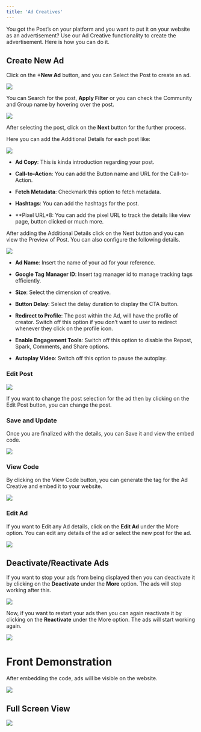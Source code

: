 ```yaml
---
title: 'Ad Creatives'
---
```



You got the Post’s on your platform and you want to put it on your website as an advertisement? Use our Ad Creative functionality to create the advertisement. Here is how you can do it.


## Create New Ad

  

Click on the **+New Ad** button, and you can Select the Post to create an ad.

![](https://lh7-rt.googleusercontent.com/docsz/AD_4nXcpofBa87Fn8Nly0KL_q1OP_pjL0lT4rtKQaCVF-IveLpTTYmixgRwBYQ4RHISDcLzRavX4EWjDs2fDm4G0XT2n-cQ00MGWqg_1eYQbL2HKRZ6J758OXSQ-hanvWgY9N-8V4heV3jdQHvEsaiBJNPNCGJyB?key=jSkymFA9GGO8XLgzpwiooA)
  

You can Search for the post, **Apply Filter** or you can check the Community and Group name by hovering over the post.

  

![](https://lh7-rt.googleusercontent.com/docsz/AD_4nXdremrI_XjDIKPrbC345gyMu3_OjzfZcJSIJf3__hArMP1oJ3bOpFSt47Ttz93apdtAPSX_q6eY6syzZHqtUF9wX1lDv6bWeWEL2xuv8W5Am7X2pCCBtj9kb6nEJw1Cp8XW6rb0-T3nvBZ_VLzd6PzBcw9_?key=jSkymFA9GGO8XLgzpwiooA)

  

After selecting the post, click on the **Next** button for the further process.

  

Here you can add the Additional Details for each post like:

  

![](https://lh7-rt.googleusercontent.com/docsz/AD_4nXcfvg2tdY0SwO_uPEQ4ZSN-9DaOtT3tqwj82ytkIpz0fi0F5j7DrB5MT5R-mZ88oAJBbYt0hca0RieMa6m0P6zrMK8Z0Ide7jVjTH7cP0L6ZX3ygr0lG1y1E9LcheupkDaN-o5Yz4zgQVhOx_-LKoXLohM?key=jSkymFA9GGO8XLgzpwiooA)

  

-   **Ad Copy**: This is kinda introduction regarding your post.
    
-   **Call-to-Action**: You can add the Button name and URL for the Call-to-Action.
    
-   **Fetch Metadata**: Checkmark this option to fetch metadata.
    
-   **Hashtags**: You can add the hashtags for the post.
    
-   **Pixel URL*8: You can add the pixel URL to track the details like view page, button clicked or much more.
    

  
  

After adding the Additional Details click on the Next button and you can view the Preview of Post. You can also configure the following details.

  

![](https://lh7-rt.googleusercontent.com/docsz/AD_4nXcwIt6PZHR2tqZGaFCipR6Hw7I9z5vxclQzE3XB7c8qp6my7L_IqjjYj1zrnljqqxsl6WR-XHxRTFf6Mg1mo1nVoK7y0NREtYReeqwwObHjlZNgJlb0FEYl-8OWovci2GchdbGfcY_yJkCbam7QUNLqRoMS?key=jSkymFA9GGO8XLgzpwiooA)

  

-   **Ad Name**: Insert the name of your ad for your reference.
    
-   **Google Tag Manager ID**: Insert tag manager id to manage tracking tags efficiently.
    
-   **Size**: Select the dimension of creative.
    
-   **Button Delay**: Select the delay duration to display the CTA button.
    
-   **Redirect to Profile**: The post within the Ad, will have the profile of creator. Switch off this option if you don’t want to user to redirect whenever they click on the profile icon.
    
-   **Enable Engagement Tools**: Switch off this option to disable the Repost, Spark, Comments, and Share options.
    
-   **Autoplay Video**: Switch off this option to pause the autoplay.
    

  

### Edit Post

  
  

![](https://lh7-rt.googleusercontent.com/docsz/AD_4nXcyRUXbQ3CdCAfw13pDiDgtMFo9hUlVUU3YkZOGOvLl9z6a8sNDN_vAz60iYG67j7A2Ad_WKfWaTb2W4tJhsXCE7O7hsYT0FmVtf-auKg6vTic3zywAD4kR0LwRMn_rc7y6kXS50sw4lKWD8TMmmjVDba4?key=jSkymFA9GGO8XLgzpwiooA)

  

If you want to change the post selection for the ad then by clicking on the Edit Post button, you can change the post.

### Save and Update

  

Once you are finalized with the details, you can Save it and view the embed code.

  

![](https://lh7-rt.googleusercontent.com/docsz/AD_4nXcgLocd8kvKH3Dc9R5WnxuNDg_IjJ7XqRz-5V1WWENMUAmLNjqlodHy6UTRzH1a7YIdepcHBDe6TJJ3v4H4AeWl-FUZO6z0XPR5MI1zUTY30rA64VT1I0X1u_e27IjWR1XF55unHD9fathmk0ZdzQP1X3Y?key=jSkymFA9GGO8XLgzpwiooA)

  

### View Code

  

By clicking on the View Code button, you can generate the tag for the Ad Creative and embed it to your website.

  

![](https://lh7-rt.googleusercontent.com/docsz/AD_4nXcJOELTkTUlpbnVfWuB5Oc_tjQD9D5LArUbSzhJsl_EHL8knvwkC2Uhdj9wRwMYNqkDZVxi_8JvySjuflXDnbsnZds_nCGbTqsusyxN32wGwSlcs6imvClN5_KipBWbiKA2d1tqweAUWskpHqHeq2Psguhb?key=jSkymFA9GGO8XLgzpwiooA)

  

### Edit Ad

  

If you want to Edit any Ad details, click on the **Edit Ad** under the More option. You can edit any details of the ad or select the new post for the ad.

  

![](https://lh7-rt.googleusercontent.com/docsz/AD_4nXd4X1bjnqo-kwISwjymDeepCVKvz9wq8kNHbpimm4Cmfe0LdIIhhQQq_VhO7tIHrgSNCXD20VrEiPxvRrxNx4zIdEzYNwKwOccnNYZNaHbbx4s6Cet3s83Y2-IixYrLawyYR-dIHVkJtjPgR9vP5EUV1FY?key=jSkymFA9GGO8XLgzpwiooA)

  

## Deactivate/Reactivate Ads

  

If you want to stop your ads from being displayed then you can deactivate it by clicking on the **Deactivate** under the **More** option. The ads will stop working after this.

  

![](https://lh7-rt.googleusercontent.com/docsz/AD_4nXc9TEFw0-nSEVAP4eUvTvHmVBZ8wSm1FHwZO_VrxaMSDi4hamK2kR1vOWh7jwrdaNdW4w615OyI2SKvHCSn_swWrWvaU9o8vJUP1efx1N_sgK02DY8c4mKECA77QimQG933dCHo7nhVjPunNT6ab-cpa05M?key=jSkymFA9GGO8XLgzpwiooA)

  

Now, if you want to restart your ads then you can again reactivate it by clicking on the **Reactivate** under the More option. The ads will start working again.

  

![](https://lh7-rt.googleusercontent.com/docsz/AD_4nXehVTNySPAt7CmQJGKngJGwlSQrv0plM0XTwNuI6El5V5LeVHk5OTDzqd6pIxbjo92xMrxuNuhR96lNcHTfHvt7hCx1SZbUzURUdKul8G7oMbbf9qJ36WxByZYt0LhlVD7kAb-rQpWNFN1WK63GXQ24S8zx?key=jSkymFA9GGO8XLgzpwiooA)

  
  
  
  
  
  

# Front Demonstration

  

After embedding the code, ads will be visible on the website.

  

![](https://lh7-rt.googleusercontent.com/docsz/AD_4nXcDNtSuvVeGXZAsmwkasFhhH8bVNLkj-HmivveMsLHYcz-xfxGcWbqiGPYo5Des5Vjh4QSCFRkYrUCLd7eCubkUVBQ1UQjWb4sYDvpRzEX5TX-2NaXL80lfDDMn3hM4gLYYSaWG2hbjyP1geMkkbDkrHJM?key=jSkymFA9GGO8XLgzpwiooA)

## Full Screen View

  

![](https://lh7-rt.googleusercontent.com/docsz/AD_4nXeoFLMrXKtvJyTWE_0tYSIQPu8p98jj33KjYug5aI_5vVo77POBGlFrVqGj3pOh8jJc4vKI3w_jxa_akhTFk9wIJnmpOSnQuLzg2kQB-y34MpgWeaxJUqWpRDEo6mffAKQQonYYMA5OIOC2eRwd2MHTNTE?key=jSkymFA9GGO8XLgzpwiooA)
